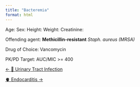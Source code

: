 ```yaml
---
title: "Bacteremia"
format: html
---
```


Age:
Sex: 
Height:
Weight:
Creatinine: 

Offending agent: **Methicillin-resistant** *Staph. aureus* *(MRSA)*

Drug of Choice: Vancomycin

PK/PD Target: AUC/MIC >= 400 

::::: {.d-flex .justify-content-between .border-top .pt-4 .mt-4}
<div>

[← 🚽 Urinary Tract Infection](../urinary-tract-infection/index.qmd){.btn .btn-outline-primary}

</div>

<div>

[🫀 Endocarditis →](../endocarditis/index.qmd){.btn .btn-outline-primary}

</div>
:::::
